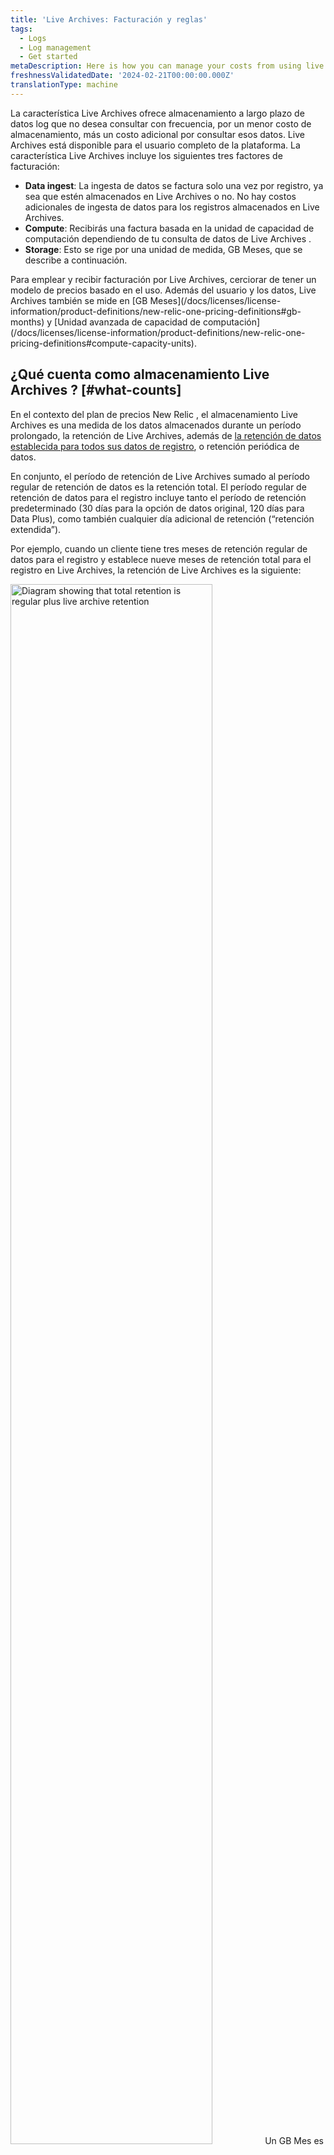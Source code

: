 ```yaml
---
title: 'Live Archives: Facturación y reglas'
tags:
  - Logs
  - Log management
  - Get started
metaDescription: Here is how you can manage your costs from using live archives
freshnessValidatedDate: '2024-02-21T00:00:00.000Z'
translationType: machine
---
```


La característica Live Archives ofrece almacenamiento a largo plazo de datos log que no desea consultar con frecuencia, por un menor costo de almacenamiento, más un costo adicional por consultar esos datos. Live Archives está disponible para el usuario completo de la plataforma. La característica Live Archives incluye los siguientes tres factores de facturación:

* <DNT>**Data ingest**</DNT>: La ingesta de datos se factura solo una vez por registro, ya sea que estén almacenados en Live Archives o no. No hay costos adicionales de ingesta de datos para los registros almacenados en Live Archives.
* <DNT>**Compute**</DNT>: Recibirás una factura basada en la unidad de capacidad de computación dependiendo de tu consulta de datos de Live Archives .
* <DNT>**Storage**</DNT>: Esto se rige por una unidad de medida, GB Meses, que se describe a continuación.

<Callout variant="tip">
  Para emplear y recibir facturación por Live Archives, cerciorar de tener un modelo de precios basado en el uso. Además del usuario y los datos, Live Archives también se mide en [GB Meses](/docs/licenses/license-information/product-definitions/new-relic-one-pricing-definitions#gb-months) y [Unidad avanzada de capacidad de computación](/docs/licenses/license-information/product-definitions/new-relic-one-pricing-definitions#compute-capacity-units).
</Callout>

## ¿Qué cuenta como almacenamiento Live Archives ? [#what-counts]

En el contexto del plan de precios New Relic , el almacenamiento Live Archives es una medida de los datos almacenados durante un período prolongado, la retención de Live Archives, además de [la retención de datos establecida para todos sus datos de registro](/docs/data-apis/manage-data/manage-data-retention/#adjust-retention), o retención periódica de datos.

En conjunto, el período de retención de Live Archives sumado al período regular de retención de datos es la retención total. El período regular de retención de datos para el registro incluye tanto el período de retención predeterminado (30 días para la opción de datos original, 120 días para Data Plus), como también cualquier día adicional de retención (“retención extendida”).

Por ejemplo, cuando un cliente tiene tres meses de retención regular de datos para el registro y establece nueve meses de retención total para el registro en Live Archives, la retención de Live Archives es la siguiente:

<img width="80%;" title="Retention diagram" alt="Diagram showing that total retention is regular plus live archive retention" src="/images/logs_diagram_data-retention.webp" />

<Callout variant="important">
  Un GB Mes es una medida del volumen de datos y la cantidad de tiempo almacenados por los Productos para beneficio de los clientes, incluidos los del Software, las Propiedades del cliente o los Servicios de Terceros. GB Months también incluye telemetry data de versiones preliminares o preliminares del software. Para obtener más detalles, consulte nuestras [definiciones](/docs/licenses/license-information/product-definitions/new-relic-one-pricing-definitions#gb-months).
</Callout>

## ¿Cómo calculamos el almacenamiento? [#calculate]

Cuando compras el complemento Live Archives, medimos el almacenamiento en GB meses. Los meses GB se calculan para cada día.

Contamos cuántos bytes se almacenaron en Live Archives al final de un día determinado (UTC). Para contar los bytes almacenados en Live Archives, sumamos los GB ingeridos durante (retención total - retención regular de datos) días, comenzando desde la retención total de hace días y avanzando en el tiempo. Luego, dividimos esa cantidad de bytes por la cantidad de días del mes. Para obtener el total de GB meses para un mes, podemos simplemente sumar los GB meses de los días de ese mes.

**Ejemplo**: digamos que un cliente ha configurado 60 días de retención total para el logs, con 30 días de retención de datos regular. Eso significa que un log pasa los últimos 30 días de esos 60 días en el almacenamiento Live Archives y después del total de 60 días, el log caduca en Live Archives y ya no se conserva. Si el cliente ha estado recopilando datos durante varios meses, a una velocidad constante de 1 GB/día de logs ingerido, 30 GB residirán en el almacenamiento de logs normal y 30 GB más residirán en Live Archives. Cada día, se incorpora un GB al almacenamiento estándar y un GB nuevo caduca de Live Archives y se elimina.

Para los propósitos de este ejemplo, en el mes 9 haríamos:

* Cuente los 30 GB almacenados en Live Archives y
* Dado que el mes 9 tiene una duración de 30 días, registre 1 GB mensuales (30 GB/30 días) de uso de almacenamiento en el primer mes.
* Repite esta misma medición para cada día del mes 9, ya que el “bucket” de 30 días de Live Archives queda lleno con 30 GB para todo el mes.

Sumando todas las mediciones de los días, cada una de 1 GB mes, da un total de 30 GB meses al 1 de octubre. Por lo tanto, este cliente ha utilizado 30 GB Meses de almacenamiento durante el mes de septiembre.

## ¿Cuándo verás tus datos? [#when]

Los datos de Live Archives serán accesibles solo después de que se cumplan las siguientes condiciones:

* **Activación de la característica Live Archives**: Habilitó explícitamente la característica Live Archives dentro de su cuenta New Relic .
* **Periodo de retención de logging cumplido**: la duración especificada por el periodo de retención de Live Archives de su cuenta transcurrió desde que se registraron inicialmente los datos.

Por ejemplo, si habilita la característica Live Archives el 1 de enero y establece su retención de Live Archives en 30 días, los datos de Live Archives estarán disponibles a partir del 1 de febrero. Si la retención de su logging está configurada en 60, 90 o 120 días, deberá esperar hasta que transcurrió el periodo de retención respectivo para emplear esta característica.

## Otros detalles de cálculo [#other-calc-details]

Aquí hay algunos aspectos adicionales de nuestro cálculo:

* En el contexto de nuestro modelo de precios, un GB se define como mil millones de bytes.
* El almacenamiento mensual Live Archives (GB meses) se redondea al número entero más cercano. Por ejemplo, si su organización utiliza 99,9 GB mensuales durante un mes, eso se cuenta como 100 GB mensuales.
* Se considera que la retención para un día determinado de clasificación de uso es el último valor establecido para el día UTC. Se aplica tanto a la retención de datos normal como al almacenamiento Live Archives .
* Timestamp del momento en que los datos ingresan a la pipeline de uso se usa para calcular el uso, no la timestamp del registro o timestamp del evento con fecha anterior o posterior.
